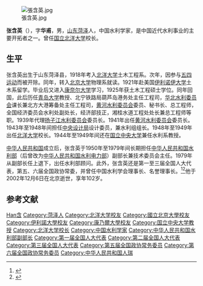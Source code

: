 [[File:張含英.jpg|thumb]]

'''张含英'''（{{bd|1900年|5月10日|2002年|12月6日}}），字'''华甫'''，男，[[山东|山东]][[菏泽|菏泽]]人，中国水利学家，是中国近代水利事业的主要开拓者之一。曾任[[国立北洋大学|国立北洋大学]]校长。

== 生平 ==
张含英出生于山东菏泽县，1918年考入[[北洋大学|北洋大学]]土木工程系。次年，因参与[[五四运动|五四运动]]而被开除。同年，转入[[北京大学|北京大学]]物理系就读。1921年赴美国[[伊利诺伊大学|伊利诺伊大学]]土木系留学。毕业后又进入[[康奈尔大学|康奈尔大学]]学习，1925年获土木工程硕士学位。同年回国，此后历任[[青岛大学|青岛大学]]教授、北宁铁路局葫芦岛港务处主任工程司，[[华北水利委员会|华北水利委员会]]课长兼北方大港筹备处主任工程司，[[黄河水利委员会_(中华民国)|黄河水利委员会]]委员、秘书长、总工程师，全国经济委员会水利处副处长，经济部技正，湘桂水道工程处处长兼总工程师等职。1939年代理[[扬子江水利委员会|扬子江水利委员会]]委员长。1941年出任[[黄河水利委员会_(中华民国)|黄河水利委员会]]委员长。1943年至1948年间担任[[中央设计局|中央设计局]]设计委员，兼水利组组长。1948年至1949年出任[[北洋大学|北洋大学]]校长。1944年至1949年间还在[[国立中央大学|国立中央大学]]兼任水利系教授。

[[中华人民共和国|中华人民共和国]]成立后，张含英于1950年至1979年间长期担任[[中华人民共和国水利部|中华人民共和国水利部]]（后曾改为[[中华人民共和国水利电力部|中华人民共和国水利电力部]]）副部长兼技术委员会主任。1979年从副部长任上退下，出任水利部顾问。此外，张含英还是第一至三届全国人大代表，第五、六届全国政协常委，并曾任中国水利学会理事长、名誉理事长。<ref>{{cite book|title=《中国科学技术专家传略 工程技术编·土木建筑卷 1》|author=中国科学技术协会|publisher=中国科学技术出版社|year=1994}}</ref><ref>{{cite book|title=《东南大学校友业绩丛书 第一卷》|author=孙文治|publisher=东南大学出版社|year=2002}}</ref>他于2002年12月6日在北京逝世，享年102岁。

== 参考文献 ==
{{reflist}}

{{中华人民共和国科学技术协会第一届全国委员会}}

{{Authority control}}
{{DEFAULTSORT:Zhang张}}
[[Category:张姓|Han含]]
[[Category:菏泽人|Category:菏泽人]]
[[Category:北洋大学校友|Category:北洋大学校友]]
[[Category:國立北京大學校友|Category:國立北京大學校友]]
[[Category:伊利諾大學校友|Category:伊利諾大學校友]]
[[Category:康乃爾大學校友|Category:康乃爾大學校友]]
[[Category:国立中央大学教授|Category:国立中央大学教授]]
[[Category:北洋大学校长|Category:北洋大学校长]]
[[Category:中国水利学家|Category:中国水利学家]]
[[Category:中华人民共和国水利部副部长|Category:中华人民共和国水利部副部长]]
[[Category:第一届全国人大代表|Category:第一届全国人大代表]]
[[Category:第二届全国人大代表|Category:第二届全国人大代表]]
[[Category:第三届全国人大代表|Category:第三届全国人大代表]]
[[Category:第五届全国政协常务委员|Category:第五届全国政协常务委员]]
[[Category:第六届全国政协常务委员|Category:第六届全国政协常务委员]]
[[Category:中华人民共和国人瑞|Category:中华人民共和国人瑞]]